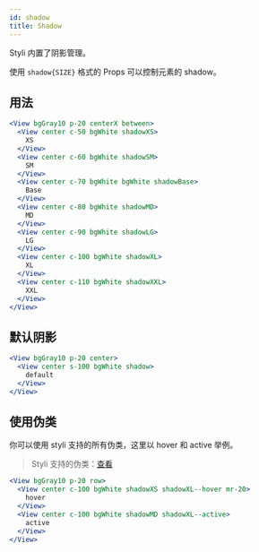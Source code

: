 ```yaml
---
id: shadow
title: Shadow
---
```


Styli 内置了阴影管理。

使用 `shadow{SIZE}` 格式的 Props 可以控制元素的 shadow。

## 用法

```jsx live
<View bgGray10 p-20 centerX between>
  <View center c-50 bgWhite shadowXS>
    XS
  </View>
  <View center c-60 bgWhite shadowSM>
    SM
  </View>
  <View center c-70 bgWhite bgWhite shadowBase>
    Base
  </View>
  <View center c-80 bgWhite shadowMD>
    MD
  </View>
  <View center c-90 bgWhite shadowLG>
    LG
  </View>
  <View center c-100 bgWhite shadowXL>
    XL
  </View>
  <View center c-110 bgWhite shadowXXL>
    XXL
  </View>
</View>
```

## 默认阴影

```jsx live
<View bgGray10 p-20 center>
  <View center s-100 bgWhite shadow>
    default
  </View>
</View>
```

## 使用伪类

你可以使用 styli 支持的所有伪类，这里以 hover 和 active 举例。

> Styli 支持的伪类：[查看](/docs/pseudo)

```jsx live
<View bgGray10 p-20 row>
  <View center c-100 bgWhite shadowXS shadowXL--hover mr-20>
    hover
  </View>
  <View center c-100 bgWhite shadowMD shadowXL--active>
    active
  </View>
</View>
```
